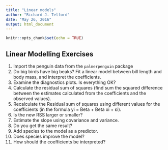 ```yaml
---
title: "Linear models"
author: "Richard J. Telford"
date: "May 26, 2016"
output: html_document
---
```


```r
knitr::opts_chunk$set(echo = TRUE)
```

## Linear Modelling Exercises

1. Import the penguin data from the `palmerpenguin` package
2. Do big birds have big beaks? Fit a linear model between bill length and body mass, and interpret the coefficients.
3. Examine the diagnostics plots. Is everything OK?
3. Calculate the residual sum of squares (find sum the squared difference between the estimates calculated from the coefficients and the observed values).
4. Recalculate the Residual sum of squares using different values for the coefficients (in the formula yi = Beta + Beta xi + εi).
5. Is the new RSS larger or smaller?
6. Estimate the slope using covariance and variance.
7. Do you get the same result?
8. Add species to the model as a predictor.
9. Does species improve the model?
10. How should the coefficients be interpreted?


